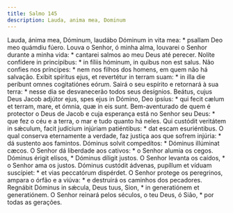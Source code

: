 ```yaml
---
title: Salmo 145
description: Lauda, anima mea, Dominum
---
```


<div class="side-by-side not-content">
  <span>
    Lauda, ánima mea, Dóminum, laudábo Dóminum in vita mea: * psallam Deo meo
    quámdiu fúero.
  </span>
  <span>
    Louva o Senhor, ó minha alma, louvarei o Senhor durante a minha vida: *
    cantarei salmos ao meu Deus até perecer.
  </span>
  <span>
    Nolíte confídere in princípibus: * in fíliis hóminum, in quibus non est
    salus.
  </span>
  <span>
    Não confies nos príncipes: * nem nos filhos dos homens, em quem não há
    salvação.
  </span>
  <span>
    Exíbit spíritus ejus, et revertétur in terram suam: * in illa die períbunt
    omnes cogitatiónes eórum.
  </span>
  <span>
    Sairá o seu espírito e retornará à sua terra: * nesse dia se desvanecerão
    todos seus desígnios.
  </span>
  <span>
    Beátus, cujus Deus Jacob adjútor ejus, spes ejus in Dómino, Deo ipsíus: *
    qui fecit cælum et terram, mare, et ómnia, quæ in eis sunt.
  </span>
  <span>
    Bem-aventurado de quem é protector o Deus de Jacob e cuja esperança está no
    Senhor seu Deus: * que fez o céu e a terra, o mar e tudo quanto há neles.
  </span>
  <span>
    Qui custódit veritátem in sǽculum, facit judícium injúriam patiéntibus: *
    dat escam esuriéntibus.
  </span>
  <span>
    O qual conserva eternamente a verdade, faz justiça aos que sofrem injúria: *
    dá sustento aos famintos.
  </span>
  <span>Dóminus solvit compedítos: * Dóminus illúminat cæcos.</span>
  <span>O Senhor dá liberdade aos cativos: * o Senhor alumia os cegos.</span>
  <span>Dóminus érigit elísos, * Dóminus díligit justos.</span>
  <span>O Senhor levanta os caídos, * o Senhor ama os justos.</span>
  <span>
    Dóminus custódit ádvenas, pupíllum et víduam suscípiet: * et vias peccatórum
    dispérdet.
  </span>
  <span>
    O Senhor protege os peregrinos, ampara o órfão e a viúva: * e destruirá os
    caminhos dos pecadores.
  </span>
  <span>
    Regnábit Dóminus in sǽcula, Deus tuus, Sion, * in generatiónem et
    generatiónem.
  </span>
  <span>
    O Senhor reinará pelos séculos, o teu Deus, ó Sião, * por todas as gerações.
  </span>
</div>

